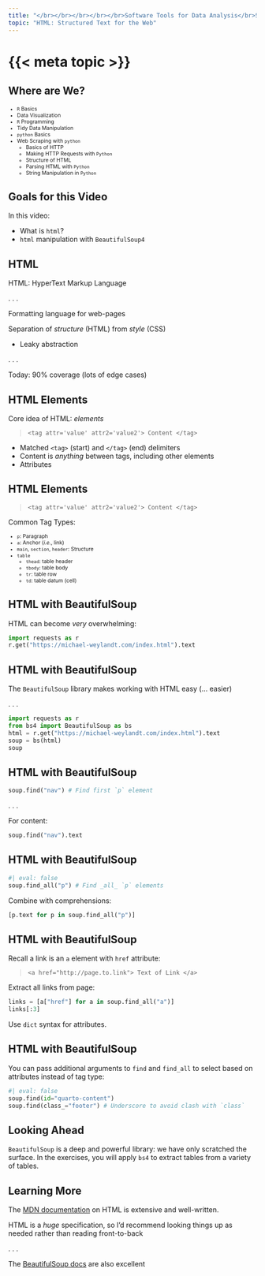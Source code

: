 ```yaml
---
title: "</br></br></br></br></br>Software Tools for Data Analysis</br>STA 9750</br>Michael Weylandt"
topic: "HTML: Structured Text for the Web"
---
```


# {{< meta topic >}}

## Where are We?

::: {style="font-size: 75%;"}
- `R` Basics
- Data Visualization
- `R` Programming
- Tidy Data Manipulation
- `python` Basics
- Web Scraping with `python`
  - Basics of HTTP
  - Making HTTP Requests with `Python`
  - [Structure of HTML]{color="blue"}
  - [Parsing HTML with `Python`]{color="blue"}
  - String Manipulation in `Python`

:::


## Goals for this Video

In this video: 

::: {.incremental}

- What is `html`?
- `html` manipulation with `BeautifulSoup4`

:::

## HTML

HTML: HyperText Markup Language

. . . 

Formatting language for web-pages

Separation of _structure_ (HTML) from _style_ (CSS)

- Leaky abstraction

. . . 

Today: 90% coverage (lots of edge cases)

## HTML Elements

Core idea of HTML: _elements_

> ` <tag attr='value' attr2='value2'> Content </tag>`

::: {.incremental}

- Matched `<tag>` (start) and `</tag>` (end) delimiters
- Content is _anything_ between tags, including other elements
- Attributes

:::

## HTML Elements

> ` <tag attr='value' attr2='value2'> Content </tag>`

Common Tag Types: 

::: {style="font-size: 75%;"}
::: {.incremental}

- `p`: Paragraph
- `a`: Anchor (*i.e.*, link)
- `main`, `section`, `header`: Structure
- `table`
  - `thead`: table header
  - `tbody`: table body
  - `tr`: table row
  - `td`: table datum (cell)
  
:::
:::

## HTML with BeautifulSoup

HTML can become _very_ overwhelming: 

```python
import requests as r
r.get("https://michael-weylandt.com/index.html").text
```

## HTML with BeautifulSoup

The `BeautifulSoup` library makes working with HTML easy (... easier)

. . . 

```python
import requests as r
from bs4 import BeautifulSoup as bs
html = r.get("https://michael-weylandt.com/index.html").text
soup = bs(html)
soup
```

## HTML with BeautifulSoup

```python
soup.find("nav") # Find first `p` element
```

. . . 

For content: 

```python
soup.find("nav").text
```


## HTML with BeautifulSoup

```python
#| eval: false
soup.find_all("p") # Find _all_ `p` elements
```

Combine with comprehensions:

```python
[p.text for p in soup.find_all("p")]
```

## HTML with BeautifulSoup

Recall a link is an `a` element with `href` attribute: 

> `<a href="http://page.to.link"> Text of Link </a>`

Extract all links from page: 

```python
links = [a["href"] for a in soup.find_all("a")]
links[:3]
```

Use `dict` syntax for attributes. 

## HTML with BeautifulSoup

You can pass additional arguments to `find` and `find_all` to 
select based on attributes instead of tag type: 

```python
#| eval: false
soup.find(id="quarto-content")
soup.find(class_="footer") # Underscore to avoid clash with `class`
```

## Looking Ahead

`BeautifulSoup` is a deep and powerful library: we have only scratched 
the surface. In the exercises, you will apply `bs4` to extract 
tables from a variety of tables. 

## Learning More

The [MDN documentation](https://developer.mozilla.org/en-US/docs/Web/HTML) on HTML is extensive and well-written. 

HTML is a _huge_ specification, so I'd recommend looking things up as needed rather than reading front-to-back

. . . 

The [BeautifulSoup docs](https://www.crummy.com/software/BeautifulSoup/bs4/doc/) are also excellent

